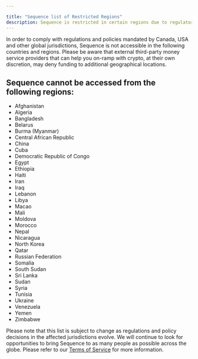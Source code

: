 ---

title: "Sequence list of Restricted Regions"
description: Sequence is restricted in certain regions due to regulatory requirements from Canada, USA, and other global jurisdictions.
---

In order to comply with regulations and policies mandated by Canada, USA and other global jurisdictions, Sequence is not accessible in the following countries and regions. Please be aware that external third-party money service providers that can help you on-ramp with crypto, at their own discretion, may deny funding to additional geographical locations.

## Sequence cannot be accessed from the following regions:
- Afghanistan
- Algeria
- Bangladesh
- Belarus
- Burma (Myanmar)
- Central African Republic
- China
- Cuba
- Democratic Republic of Congo
- Egypt
- Ethiopia
- Haiti
- Iran
- Iraq
- Lebanon
- Libya
- Macao
- Mali
- Moldova
- Morocco
- Nepal
- Nicaragua
- North Korea
- Qatar
- Russian Federation
- Somalia
- South Sudan
- Sri Lanka
- Sudan
- Syria
- Tunisia
- Ukraine
- Venezuela
- Yemen
- Zimbabwe

Please note that this list is subject to change as regulations and policy decisions in the affected jurisdictions evolve. We will continue to look for opportunities to bring Sequence to as many people as possible across the globe. Please refer to our [Terms of Service](https://sequence.xyz/terms) for more information.

